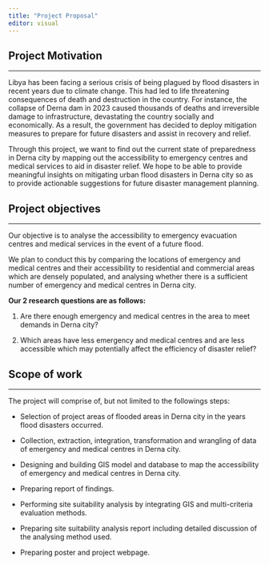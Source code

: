 ```yaml
---
title: "Project Proposal"
editor: visual
---
```


## Project Motivation

------------------------------------------------------------------------

Libya has been facing a serious crisis of being plagued by flood disasters in recent years due to climate change. This had led to life threatening consequences of death and destruction in the country. For instance, the collapse of Derna dam in 2023 caused thousands of deaths and irreversible damage to infrastructure, devastating the country socially and economically. As a result, the government has decided to deploy mitigation measures to prepare for future disasters and assist in recovery and relief. 

Through this project, we want to find out the current state of preparedness in Derna city by mapping out the accessibility to emergency centres and medical services to aid in disaster relief. We hope to be able to provide meaningful insights on mitigating urban flood disasters in Derna city so as to provide actionable suggestions for future disaster management planning.

## Project objectives

------------------------------------------------------------------------

Our objective is to analyse the accessibility to emergency evacuation centres and medical services in the event of a future flood.

We plan to conduct this by comparing the locations of emergency and medical centres and their accessibility to residential and commercial areas which are densely populated, and analysing whether there is a sufficient number of emergency and medical centres in Derna city. 

**Our 2 research questions are as follows:**

1.  Are there enough emergency and medical centres in the area to meet demands in Derna city?

2.  Which areas have less emergency and medical centres and are less accessible which may potentially affect the efficiency of disaster relief?

## Scope of work

------------------------------------------------------------------------

The project will comprise of, but not limited to the followings steps:

-   Selection of project areas of flooded areas in Derna city in the years flood disasters occurred.

-   Collection, extraction, integration, transformation and wrangling of data of emergency and medical centres in Derna city.

-   Designing and building GIS model and database to map the accessibility of emergency and medical centres in Derna city.

-   Preparing report of findings.

-   Performing site suitability analysis by integrating GIS and multi-criteria evaluation methods.

-   Preparing site suitability analysis report including detailed discussion of the analysing method used.

-   Preparing poster and project webpage.
